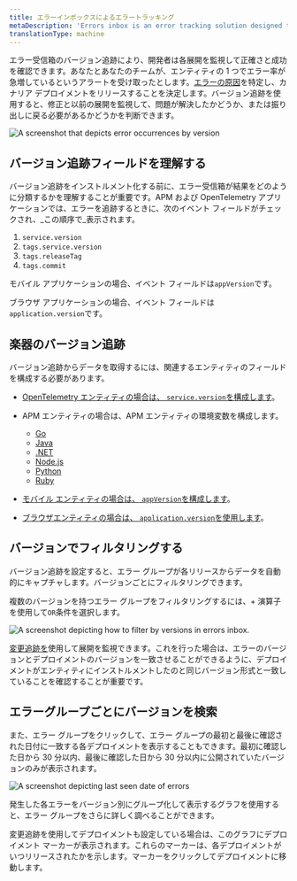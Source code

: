 ```yaml
---
title: エラーインボックスによるエラートラッキング
metaDescription: 'Errors inbox is an error tracking solution designed to give you the tools to proactively detect, triage, and resolve errors across your full application stack.'
translationType: machine
---
```





エラー受信箱のバージョン追跡により、開発者は各展開を監視して正確さと成功を確認できます。あなたとあなたのチームが、エンティティの 1 つでエラー率が急増しているというアラートを受け取ったとします。[エラーの原因](docs/tutorial-error-tracking/respond-outages/)を特定し、カナリア デプロイメントをリリースすることを決定します。バージョン追跡を使用すると、修正と以前の展開を監視して、問題が解決したかどうか、または振り出しに戻る必要があるかどうかを判断できます。

<img
  title="errors inbox change tracking"
  alt="A screenshot that depicts error occurrences by version"
  src={errorsinboxErrorsInboxChangeTracking}
/>

## バージョン追跡フィールドを理解する

バージョン追跡をインストルメント化する前に、エラー受信箱が結果をどのように分類するかを理解することが重要です。APM および OpenTelemetry アプリケーションでは、エラーを追跡するときに、次のイベント フィールドがチェックされ、_この順序で_表示されます。

1. `service.version`
2. `tags.service.version`
3. `tags.releaseTag`
4. `tags.commit`

モバイル アプリケーションの場合、イベント フィールドは`appVersion`です。

ブラウザ アプリケーションの場合、イベント フィールドは`application.version`です。

## 楽器のバージョン追跡

バージョン追跡からデータを取得するには、関連するエンティティのフィールドを構成する必要があります。

* [OpenTelemetry エンティティの場合は、 `service.version`を構成します](/docs/more-integrations/open-source-telemetry-integrations/opentelemetry/best-practices/opentelemetry-best-practices-resources/)。

* APM エンティティの場合は、APM エンティティの環境変数を構成します。

  * [Go](/docs/apm/agents/go-agent/api-guides/guide-using-go-agent-api/#error-fingerprinting)
  * [Java](/docs/apm/agents/java-agent/api-guides/java-agent-api-register-error-group-callback-to-set-fingerprint/)
  * [.NET](https://docs.newrelic.com/docs/apm/agents/net-agent/net-agent-api/seterrorgroupcallback-net-agent-api/)
  * [Node.js](docs/apm/agents/nodejs-agent/api-guides/guide-using-nodejs-agent-api/#errors)
  * [Python](/docs/apm/agents/python-agent/python-agent-api/seterrrorgroupcallback-python-agent-api/)
  * [Ruby](/docs/apm/agents/ruby-agent/api-guides/sending-handled-errors-new-relic/#error-fingerprinting)

* [モバイル エンティティの場合は、 `appVersion`を構成します](/docs/mobile-monitoring/new-relic-mobile/mobile-sdk/set-application-version/)。

* [ブラウザエンティティの場合は、 `application.version`を使用します](/docs/browser/new-relic-browser/browser-apis/setApplicationVersion/)。

## バージョンでフィルタリングする

バージョン追跡を設定すると、エラー グループが各リリースからデータを自動的にキャプチャします。バージョンごとにフィルタリングできます。

複数のバージョンを持つエラー グループをフィルタリングするには、+ 演算子を使用して`OR`条件を選択します。

<img
  title="version tracking errors inbox"
  alt="A screenshot depicting how to filter by versions in errors inbox. "
  src={errorsinboxFilterErrorsbyVersions}
/>

[変更追跡を](/docs/change-tracking/change-tracking-view-analyze/)使用して展開を監視できます。これを行った場合は、エラーのバージョンとデプロイメントのバージョンを一致させることができるように、デプロイメントがエンティティにインストルメントしたのと同じバージョン形式と一致していることを確認することが重要です。

## エラーグループごとにバージョンを検索

また、エラー グループをクリックして、エラー グループの最初と最後に確認された日付に一致する各デプロイメントを表示することもできます。最初に確認した日から 30 分以内、最後に確認した日から 30 分以内に公開されていたバージョンのみが表示されます。

<img
  title="error date"
  alt="A screenshot depicting last seen date of errors"
  src={errorsinboxErrorDate}
/>

発生した各エラーをバージョン別にグループ化して表示するグラフを使用すると、エラー グループをさらに詳しく調べることができます。

変更追跡を使用してデプロイメントも設定している場合は、このグラフにデプロイメント マーカーが表示されます。これらのマーカーは、各デプロイメントがいつリリースされたかを示します。マーカーをクリックしてデプロイメントに移動します。